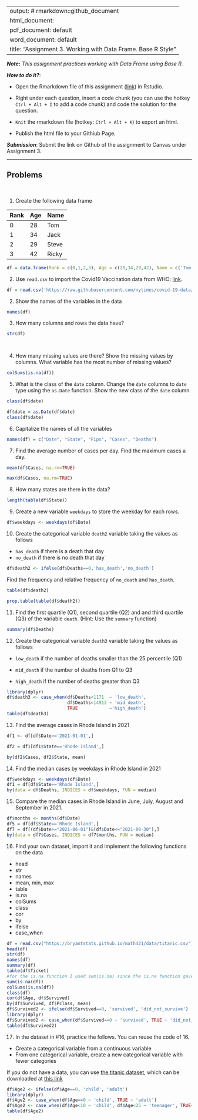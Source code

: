 
---
output: # rmarkdown::github_document
  html_document:
  pdf_document: default
  word_document: default
title: "Assignment 3.  Working with Data Frame. Base R Style"
---

***Note*:** *This assignment practices working with Data Frame using Base R.*

***How to do it?***: 

- Open the Rmarkdown file of this assignment ([link](assignment3.Rmd)) in Rstudio. 

- Right under each question, insert  a code chunk (you can use the hotkey `Ctrl + Alt + I` to add a code chunk) and code the solution for the question. 

- `Knit` the rmarkdown file (hotkey: `Ctrl + Alt + K`) to export an html.  

-  Publish the html file to your Githiub Page. 

***Submission***: Submit the link on Github of the assignment to Canvas under Assignment 3. 

-------

Problems
-------
 \

1. Create the following data frame

| Rank 	| Age 	| Name  	|
|:------	|:-----	|:-------	|
| 0    	| 28  	| Tom   	|
| 1    	| 34  	| Jack  	|
| 2    	| 29  	| Steve 	|
| 3    	| 42  	| Ricky 	|
```r
df = data.frame(Rank = c(0,1,2,3), Age = c(28,34,29,42), Name = c('Tom', 'Jack', 'Steve', 'Ricky'))
```

2. Use `read.csv` to import the Covid19 Vaccination data from WHO: [link](https://raw.githubusercontent.com/nytimes/covid-19-data/master/us-states.csv).
```r
df = read.csv('https://raw.githubusercontent.com/nytimes/covid-19-data/master/us-states.csv')
```

2. Show the names of the variables in the data

```r

names(df)
```


3. How many columns and rows the data have? 
```r

str(df)

    
```

4. How many missing values are there?  Show the missing values by columns.  What variable has the most number of missing values?
```r
colSums(is.na(df))

```

5. What is the class of the `date` column. Change the `date` columns to `date` type using the `as.Date` function. Show the new class of the `date` column. 
```r
class(df$date)
```
```r
df$date = as.Date(df$date)
class(df$date)

```

6. Capitalize the names of all the variables
```r
names(df) = c("Date", "State", "Fips", "Cases", "Deaths")
```

7. Find the average number of cases per day. Find the maximum cases a day.  
```r
mean(df$Cases, na.rm=TRUE)

```
```r
max(df$Cases, na.rm=TRUE)
```

8. How many states are there in the data?  
```r
length(table(df$State))

```

9. Create a new variable `weekdays` to store the weekday for each rows. 
```r
df$weekdays <- weekdays(df$Date)
```

10. Create the categorical variable `death2` variable taking the values as follows

- `has_death` if there is a death that day
-  `no_death` if there is no death that day
```r
df$death2 <- ifelse(df$Deaths==0,'has_death','no_death')

```

Find the frequency and relative frequency of `no_death` and `has_death`. 
```r
table(df$death2)

```
```r
prop.table(table(df$death2))
```

11. Find the first quartile (Q1), second quartile (Q2) and and third quartile (Q3) of the variable `death`. (Hint:  Use the `summary` function)
```r
summary(df$Deaths)
```

12. Create the categorical variable `death3` variable taking the values as follows

- `low_death` if the number of deaths smaller than the 25 percentile (Q1)

- `mid_death` if the number of deaths from Q1 to Q3

- `high_death` if the number of deaths greater than Q3

```r
library(dplyr)
df$death3 <- case_when(df$Deaths<1171  ~ 'low_death', 
                       df$Deaths<14912 ~ 'mid_death', 
                       TRUE            ~'high_death')
table(df$death3)

```

13. Find the average cases in Rhode Island in 2021
```r
df1 <- df[df$Date>='2021-01-01',] 

df2 = df1[df1$State=='Rhode Island',] 

by(df2$Cases, df2$State, mean)
```

14. Find the median cases by weekdays in Rhode Island in 2021 
```r
df$weekdays <- weekdays(df$Date)
df1 = df[df$State=='Rhode Island',]
by(data = df$Deaths, INDICES = df$weekdays, FUN = median)
```

15. Compare the median cases in Rhode Island in June, July, August and September in 2021. 
```r
df$months <- months(df$Date)
df5 = df[df$State=='Rhode Island',]
df7 = df[(df$Date>="2021-06-01")&(df$Date<="2021-09-30"),]
by(data = df7$Cases, INDICES = df7$months, FUN = median)
```

16.  Find your own dataset, import it and implement the following functions on the data

- head
- str
- names
- mean, min, max
- table
- is.na
- colSums
- class
- cor
- by
- ifelse
- case_when
```r
df = read.csv("https://bryantstats.github.io/math421/data/titanic.csv")
head(df)
str(df)
names(df)
summary(df)
table(df$Ticket)
#for the is.na function I used sum(is.na) since the is.na function gave a huge set of data.
sum(is.na(df))
colSums(is.na(df))
class(df)
cor(df$Age, df$Survived)
by(df$Survived, df$Pclass, mean)
df$Survived2 <- ifelse(df$Survived==0, 'survived', 'did_not_survive')
library(dplyr)
df$Survived2 <- case_when(df$Survived==0 ~ 'survived', TRUE ~ 'did_not_survive')
table(df$Survived2)

```

17.  In the dataset in #16, practice the follows.  You can reuse the code of 16. 

- Create a categorical variable from a continuous variable
- From one categorical variable, create a new categorical variable with fewer categories

If you do not have a data, you can use [the titanic dataset](https://www.kaggle.com/competitions/titanic/overview), which can be downloaded at [this link](../data/titanic.csv)
```r
df$Age2 <- ifelse(df$Age==0, 'child', 'adult')
library(dplyr)
df$Age2 <- case_when(df$Age==0 ~ 'child', TRUE ~ 'adult')
df$Age2 <- case_when(df$Age<10 ~ 'child', df$Age<25 ~ 'teenager', TRUE~'adult')
table(df$Age2)
```

